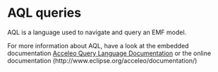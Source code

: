 = AQL queries =

AQL is a language used to navigate and query an EMF model.

For more information about AQL, have a look at the embedded documentation [[../help/topic/org.eclipse.acceleo.query.doc/pages/index.html|Acceleo Query Language Documentation]]
or the online documentation (http://www.eclipse.org/acceleo/documentation/)

 